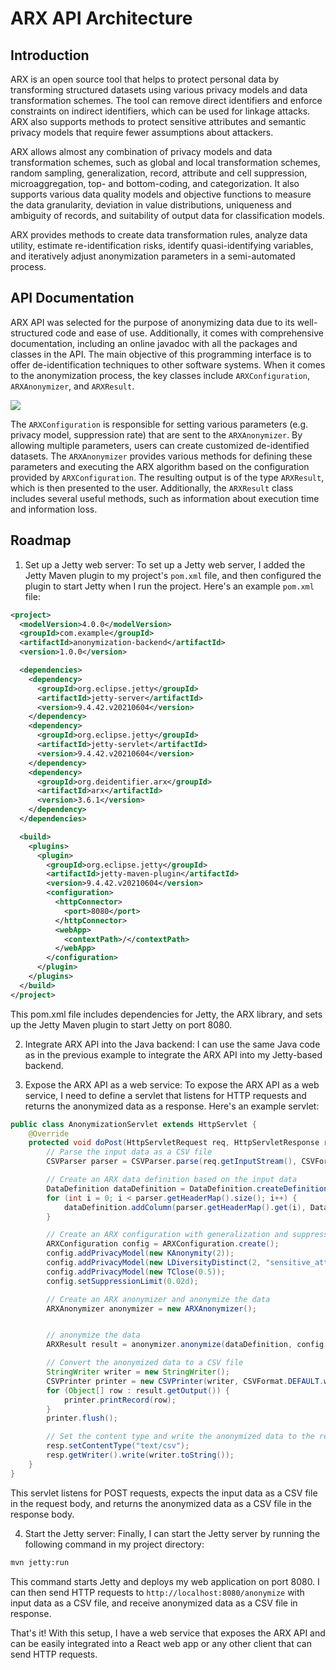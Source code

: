 # ARX API Architecture

## Introduction

ARX is an open source tool that helps to protect personal data by transforming structured datasets using various privacy models and data transformation schemes. The tool can remove direct identifiers and enforce constraints on indirect identifiers, which can be used for linkage attacks. ARX also supports methods to protect sensitive attributes and semantic privacy models that require fewer assumptions about attackers.

ARX allows almost any combination of privacy models and data transformation schemes, such as global and local transformation schemes, random sampling, generalization, record, attribute and cell suppression, microaggregation, top- and bottom-coding, and categorization. It also supports various data quality models and objective functions to measure the data granularity, deviation in value distributions, uniqueness and ambiguity of records, and suitability of output data for classification models.

ARX provides methods to create data transformation rules, analyze data utility, estimate re-identification risks, identify quasi-identifying variables, and iteratively adjust anonymization parameters in a semi-automated process.

## API Documentation

ARX API was selected for the purpose of anonymizing data due to its well-structured code and ease of use. Additionally, it comes with comprehensive documentation, including an online javadoc with all the packages and classes in the API. The main objective of this programming interface is to offer de-identification techniques to other software systems. When it comes to the anonymization process, the key classes include `ARXConfiguration`, `ARXAnonymizer`, and `ARXResult`.

![](../../static/img/arch/arx-uml.png)

The `ARXConfiguration` is responsible for setting various parameters (e.g. privacy model, suppression rate) that are sent to the `ARXAnonymizer`. By allowing multiple parameters, users can create customized de-identified datasets. The `ARXAnonymizer` provides various methods for defining these parameters and executing the ARX algorithm based on the configuration provided by `ARXConfiguration`. The resulting output is of the type `ARXResult`, which is then presented to the user. Additionally, the `ARXResult` class includes several useful methods, such as information about execution time and information loss.

## Roadmap

1. Set up a Jetty web server: To set up a Jetty web server, I added the Jetty Maven plugin to my project's `pom.xml` file, and then configured the plugin to start Jetty when I run the project. Here's an example `pom.xml` file:

```xml
<project>
  <modelVersion>4.0.0</modelVersion>
  <groupId>com.example</groupId>
  <artifactId>anonymization-backend</artifactId>
  <version>1.0.0</version>

  <dependencies>
    <dependency>
      <groupId>org.eclipse.jetty</groupId>
      <artifactId>jetty-server</artifactId>
      <version>9.4.42.v20210604</version>
    </dependency>
    <dependency>
      <groupId>org.eclipse.jetty</groupId>
      <artifactId>jetty-servlet</artifactId>
      <version>9.4.42.v20210604</version>
    </dependency>
    <dependency>
      <groupId>org.deidentifier.arx</groupId>
      <artifactId>arx</artifactId>
      <version>3.6.1</version>
    </dependency>
  </dependencies>

  <build>
    <plugins>
      <plugin>
        <groupId>org.eclipse.jetty</groupId>
        <artifactId>jetty-maven-plugin</artifactId>
        <version>9.4.42.v20210604</version>
        <configuration>
          <httpConnector>
            <port>8080</port>
          </httpConnector>
          <webApp>
            <contextPath>/</contextPath>
          </webApp>
        </configuration>
      </plugin>
    </plugins>
  </build>
</project>
```

This pom.xml file includes dependencies for Jetty, the ARX library, and sets up the Jetty Maven plugin to start Jetty on port 8080.

2. Integrate ARX API into the Java backend: I can use the same Java code as in the previous example to integrate the ARX API into my Jetty-based backend.

3. Expose the ARX API as a web service: To expose the ARX API as a web service, I need to define a servlet that listens for HTTP requests and returns the anonymized data as a response. Here's an example servlet:

```java
public class AnonymizationServlet extends HttpServlet {
    @Override
    protected void doPost(HttpServletRequest req, HttpServletResponse resp) throws ServletException, IOException {
        // Parse the input data as a CSV file
        CSVParser parser = CSVParser.parse(req.getInputStream(), CSVFormat.DEFAULT);

        // Create an ARX data definition based on the input data
        DataDefinition dataDefinition = DataDefinition.createDefinition();
        for (int i = 0; i < parser.getHeaderMap().size(); i++) {
            dataDefinition.addColumn(parser.getHeaderMap().get(i), DataTypes.STRING);
        }

        // Create an ARX configuration with generalization and suppression rules
        ARXConfiguration config = ARXConfiguration.create();
        config.addPrivacyModel(new KAnonymity(2));
        config.addPrivacyModel(new LDiversityDistinct(2, "sensitive_attribute"));
        config.addPrivacyModel(new TClose(0.5));
        config.setSuppressionLimit(0.02d);

        // Create an ARX anonymizer and anonymize the data
        ARXAnonymizer anonymizer = new ARXAnonymizer();


        // anonymize the data
        ARXResult result = anonymizer.anonymize(dataDefinition, config, parser.iterator());

        // Convert the anonymized data to a CSV file
        StringWriter writer = new StringWriter();
        CSVPrinter printer = new CSVPrinter(writer, CSVFormat.DEFAULT.withHeader(parser.getHeaderMap().values().toArray(new String[0])));
        for (Object[] row : result.getOutput()) {
            printer.printRecord(row);
        }
        printer.flush();

        // Set the content type and write the anonymized data to the response
        resp.setContentType("text/csv");
        resp.getWriter().write(writer.toString());
    }
}
```
This servlet listens for POST requests, expects the input data as a CSV file in the request body, and returns the anonymized data as a CSV file in the response body.

4. Start the Jetty server: Finally, I can start the Jetty server by running the following command in my project directory:

```bash
mvn jetty:run
```

This command starts Jetty and deploys my web application on port 8080. I can then send HTTP requests to `http://localhost:8080/anonymize` with input data as a CSV file, and receive anonymized data as a CSV file in response.

That's it! With this setup, I have a web service that exposes the ARX API and can be easily integrated into a React web app or any other client that can send HTTP requests.
